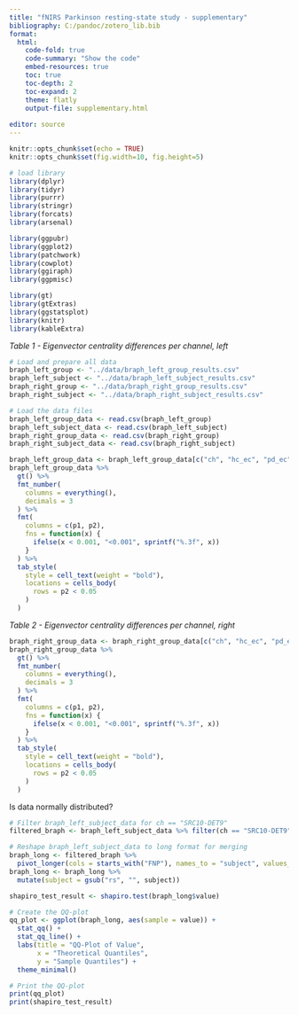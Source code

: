 ```yaml
---
title: "fNIRS Parkinson resting-state study - supplementary"
bibliography: C:/pandoc/zotero_lib.bib
format: 
  html:
    code-fold: true
    code-summary: "Show the code"
    embed-resources: true
    toc: true
    toc-depth: 2
    toc-expand: 2
    theme: flatly
    output-file: supplementary.html
    
editor: source
---
```


```r
knitr::opts_chunk$set(echo = TRUE)
knitr::opts_chunk$set(fig.width=10, fig.height=5) 

# load library
library(dplyr)
library(tidyr)
library(purrr)
library(stringr)
library(forcats)
library(arsenal)

library(ggpubr)
library(ggplot2)
library(patchwork)
library(cowplot)
library(ggiraph)
library(ggpmisc)

library(gt)
library(gtExtras)
library(ggstatsplot)
library(knitr)
library(kableExtra)

```

*Table 1 - Eigenvector centrality differences per channel, left*

```r

# Load and prepare all data
braph_left_group <- "../data/braph_left_group_results.csv"
braph_left_subject <- "../data/braph_left_subject_results.csv"
braph_right_group <- "../data/braph_right_group_results.csv"
braph_right_subject <- "../data/braph_right_subject_results.csv"

# Load the data files
braph_left_group_data <- read.csv(braph_left_group)
braph_left_subject_data <- read.csv(braph_left_subject)
braph_right_group_data <- read.csv(braph_right_group)
braph_right_subject_data <- read.csv(braph_right_subject)

braph_left_group_data <- braph_left_group_data[c("ch", "hc_ec", "pd_ec", "diff", "p1", "p2")]
braph_left_group_data %>%
  gt() %>%
  fmt_number(
    columns = everything(),
    decimals = 3
  ) %>%
  fmt(
    columns = c(p1, p2),
    fns = function(x) {
      ifelse(x < 0.001, "<0.001", sprintf("%.3f", x))
    }
  ) %>%
  tab_style(
    style = cell_text(weight = "bold"),
    locations = cells_body(
      rows = p2 < 0.05
    )
  )


```

*Table 2 - Eigenvector centrality differences per channel, right*

```r

braph_right_group_data <- braph_right_group_data[c("ch", "hc_ec", "pd_ec", "diff", "p1", "p2")]
braph_right_group_data %>%
  gt() %>%
  fmt_number(
    columns = everything(),
    decimals = 3
  ) %>%
  fmt(
    columns = c(p1, p2),
    fns = function(x) {
      ifelse(x < 0.001, "<0.001", sprintf("%.3f", x))
    }
  ) %>%
  tab_style(
    style = cell_text(weight = "bold"),
    locations = cells_body(
      rows = p2 < 0.05
    )
  )


```

Is data normally distributed?

```r

# Filter braph_left_subject_data for ch == "SRC10-DET9"
filtered_braph <- braph_left_subject_data %>% filter(ch == "SRC10-DET9")

# Reshape braph_left_subject_data to long format for merging
braph_long <- filtered_braph %>%
  pivot_longer(cols = starts_with("FNP"), names_to = "subject", values_to = "value")
braph_long <- braph_long %>%
  mutate(subject = gsub("rs", "", subject))

shapiro_test_result <- shapiro.test(braph_long$value)

# Create the QQ-plot
qq_plot <- ggplot(braph_long, aes(sample = value)) +
  stat_qq() +
  stat_qq_line() +
  labs(title = "QQ-Plot of Value",
       x = "Theoretical Quantiles",
       y = "Sample Quantiles") +
  theme_minimal()

# Print the QQ-plot
print(qq_plot)
print(shapiro_test_result)

```

